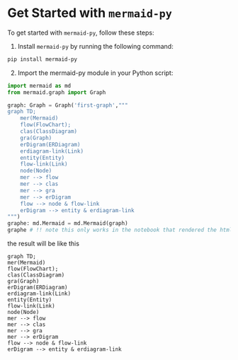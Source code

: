 # Get Started with `mermaid-py`

To get started with `mermaid-py`, follow these steps:

1. Install `mermaid-py` by running the following command:

  ```bash
  pip install mermaid-py
  ```

2. Import the mermaid-py module in your Python script:


```python filename="main.py" {1,2,4,22} copy
import mermaid as md
from mermaid.graph import Graph

graph: Graph = Graph('first-graph',"""
graph TD;
    mer(Mermaid)
    flow(FlowChart);
    clas(ClassDiagram)
    gra(Graph)
    erDigram(ERDiagram)
    erdiagram-link(Link)
    entity(Entity)
    flow-link(Link)
    node(Node)
    mer --> flow
    mer --> clas
    mer --> gra
    mer --> erDigram
    flow --> node & flow-link
    erDigram --> entity & erdiagram-link
""")
graphe: md.Mermaid = md.Mermaid(graph)
graphe # !! note this only works in the notebook that rendered the html.

```

the result will be like this

```mermaid
graph TD;
mer(Mermaid)
flow(FlowChart);
clas(ClassDiagram)
gra(Graph)
erDigram(ERDiagram)
erdiagram-link(Link)
entity(Entity)
flow-link(Link)
node(Node)
mer --> flow
mer --> clas
mer --> gra
mer --> erDigram
flow --> node & flow-link
erDigram --> entity & erdiagram-link
```
